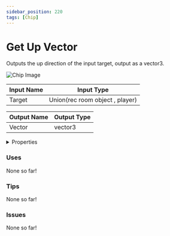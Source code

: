 ```yaml
---
sidebar_position: 220
tags: [Chip]
---
```


# Get Up Vector

Outputs the up direction of the input target, output as a vector3.



![Chip Image](/svg/824f6801-17b6-4ada-9a97-4f36cef02e8b.svg)

| Input Name | Input Type |
|-----------|-----------|
| Target | Union(rec room object , player) |

| Output Name | Output Type |
|-----------|-----------|
| Vector | vector3 |


<details>
  <summary>Properties</summary>
  <div>
    <div>
    <table>
      <thead>
        <tr>
          <th>Is beta required?</th>
          <th>❌</th>
        </tr>
        <tr>
          <th>Is this chip a trolling risk?</th>
          <th>❌</th>
        </tr>
        <tr>
          <th>Chip UUPD</th>
          <th>._uuid</th>
        </tr>
      </thead>
    </table>
    </div>
  </div>
</details>

### Uses

None so far!

### Tips

None so far!

### Issues

None so far!